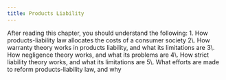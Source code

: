 ```yaml
---
title: Products Liability
---
```

<div className="content-chunk" data-subsection-id = "">
<Info title="LEARNING OBJECTIVES">After reading this chapter, you should understand the following: 1. How products-liability law allocates the costs of a consumer society  
2\. How warranty theory works in products liability, and what its limitations are  
3\. How negligence theory works, and what its problems are  
4\. How strict liability theory works, and what its limitations are  
5\. What efforts are made to reform products-liability law, and why</Info>
</div>
